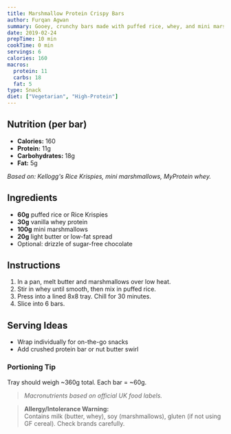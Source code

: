 ```yaml
---
title: Marshmallow Protein Crispy Bars
author: Furqan Agwan
summary: Gooey, crunchy bars made with puffed rice, whey, and mini marshmallows. No bake, kid-friendly, and surprisingly macro-friendly.
date: 2019-02-24
prepTime: 10 min
cookTime: 0 min
servings: 6
calories: 160
macros:
  protein: 11
  carbs: 18
  fat: 5
type: Snack
diet: ["Vegetarian", "High-Protein"]
---
```


## Nutrition (per bar)

- **Calories:** 160  
- **Protein:** 11g  
- **Carbohydrates:** 18g  
- **Fat:** 5g  

_Based on: Kellogg's Rice Krispies, mini marshmallows, MyProtein whey._

## Ingredients

- **60g** puffed rice or Rice Krispies  
- **30g** vanilla whey protein  
- **100g** mini marshmallows  
- **20g** light butter or low-fat spread  
- Optional: drizzle of sugar-free chocolate

## Instructions

1. In a pan, melt butter and marshmallows over low heat.
2. Stir in whey until smooth, then mix in puffed rice.
3. Press into a lined 8x8 tray. Chill for 30 minutes.
4. Slice into 6 bars.

## Serving Ideas

- Wrap individually for on-the-go snacks
- Add crushed protein bar or nut butter swirl

### Portioning Tip

Tray should weigh ~360g total. Each bar = ~60g.

> _Macronutrients based on official UK food labels._

> **Allergy/Intolerance Warning:**  
> Contains milk (butter, whey), soy (marshmallows), gluten (if not using GF cereal). Check brands carefully.
